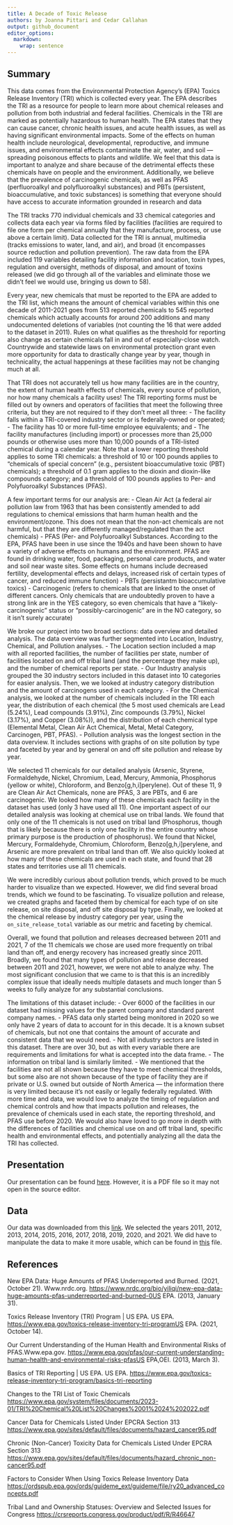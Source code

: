 ```yaml
---
title: A Decade of Toxic Release
authors: by Joanna Pittari and Cedar Callahan
output: github_document
editor_options: 
  markdown: 
    wrap: sentence
---
```


## Summary

This data comes from the Environmental Protection Agency's (EPA) Toxics Release Inventory (TRI) which is collected every year.
The EPA describes the TRI as a resource for people to learn more about chemical releases and pollution from both industrial and federal facilities.
Chemicals in the TRI are marked as potentially hazardous to human health.
The EPA states that they can cause cancer, chronic health issues, and acute health issues, as well as having significant environmental impacts.
Some of the effects on human health include neurological, developmental, reproductive, and immune issues, and environmental effects contaminate the air, water, and soil --- spreading poisonous effects to plants and wildlife.
We feel that this data is important to analyze and share because of the detrimental effects these chemicals have on people and the environment.
Additionally, we believe that the prevalence of carcinogenic chemicals, as well as PFAS (perfluoroalkyl and polyfluoroalkyl substances) and PBTs (persistent, bioaccumulative, and toxic substances) is something that everyone should have access to accurate information grounded in research and data

The TRI tracks 770 individual chemicals and 33 chemical categories and collects data each year via forms filed by facilities (facilities are required to file one form per chemical annually that they manufacture, process, or use above a certain limit).
Data collected for the TRI is annual, multimedia (tracks emissions to water, land, and air), and broad (it encompasses source reduction and pollution prevention).
The raw data from the EPA included 119 variables detailing facility information and location, toxin types, regulation and oversight, methods of disposal, and amount of toxins released (we did go through all of the variables and eliminate those we didn't feel we would use, bringing us down to 58).

Every year, new chemicals that must be reported to the EPA are added to the TRI list, which means the amount of chemical variables within this one decade of 2011-2021 goes from 513 reported chemicals to 545 reported chemicals which actually accounts for around 200 additions and many undocumented deletions of variables (not counting the 16 that were added to the dataset in 2011).
Rules on what qualifies as the threshold for reporting also change as certain chemicals fall in and out of especially-close watch.
Countrywide and statewide laws on environmental protection grant even more opportunity for data to drastically change year by year, though in technicality, the actual happenings at these facilities may not be changing much at all.

That TRI does not accurately tell us how many facilities are in the country, the extent of human health effects of chemicals, every source of pollution, nor how many chemicals a facility uses!
The TRI reporting forms must be filled out by owners and operators of facilities that meet the following three criteria, but they are not required to if they don't meet all three: - The facility falls within a TRI-covered industry sector or is federally-owned or operated; - The facility has 10 or more full-time employee equivalents; and - The facility manufactures (including import) or processes more than 25,000 pounds or otherwise uses more than 10,000 pounds of a TRI-listed chemical during a calendar year.
Note that a lower reporting threshold applies to some TRI chemicals: a threshold of 10 or 100 pounds applies to "chemicals of special concern" (e.g., persistent bioaccumulative toxic (PBT) chemicals); a threshold of 0.1 gram applies to the dioxin and dioxin-like compounds category; and a threshold of 100 pounds applies to Per- and Polyfuoroalkyl Substances (PFAS).

A few important terms for our analysis are: - Clean Air Act (a federal air pollution law from 1963 that has been consistently amended to add regulations to chemical emissions that harm human health and the environment/ozone. This does not mean that the non-act chemicals are not harmful, but that they are differently managed/regulated than the act chemicals) - PFAS (Per- and Polyfuoroalkyl Substances. According to the EPA, PFAS have been in use since the 1940s and have been shown to have a variety of adverse effects on humans and the environment. PFAS are found in drinking water, food, packaging, personal care products, and water and soil near waste sites. Some effects on humans include decreased fertility, developmental effects and delays, increased risk of certain types of cancer, and reduced immune function) - PBTs (persistantm bioaccumulative toxics) - Carcinogenic (refers to chemicals that are linked to the onset of different cancers. Only chemicals that are undoubtedly proven to have a strong link are in the YES category, so even chemicals that have a "likely-carcinogenic" status or "possibly-carcinogenic" are in the NO category, so it isn't surely accurate)

We broke our project into two broad sections: data overview and detailed analysis.
The data overview was further segmented into Location, Industry, Chemical, and Pollution analyses.
- The Location section included a map with all reported facilities, the number of facilities per state, number of facilities located on and off tribal land (and the percentage they make up), and the number of chemical reports per state.
- Our Industry analysis grouped the 30 industry sectors included in this dataset into 10 categories for easier analysis.
Then, we we looked at industry category distribution and the amount of carcinogens used in each category.
- For the Chemical analysis, we looked at the number of chemicals included in the TRI each year, the distribution of each chemical (the 5 most used chemicals are Lead (5.24%), Lead compounds (3.91%), Zinc compounds (3.79%), Nickel (3.17%), and Copper (3.08%)), and the distribution of each chemical type (Elemental Metal, Clean Air Act Chemical, Metal, Metal Category, Carcinogen, PBT, PFAS).
- Pollution analysis was the longest section in the data overview.
It includes sections with graphs of on site pollution by type and faceted by year and by general on and off site pollution and release by year.

We selected 11 chemicals for our detailed analysis (Arsenic, Styrene, Formaldehyde, Nickel, Chromium, Lead, Mercury, Ammonia, Phosphorus (yellow or white), Chloroform, and Benzo[g,h,i]perylene).
Out of these 11, 9 are Clean Air Act Chemicals, none are PFAS, 3 are PBTs, and 6 are carcinogenic.
We looked how many of these chemicals each facility in the dataset has used (only 3 have used all 11).
One important aspect of our detailed analysis was looking at chemical use on tribal lands.
We found that only one of the 11 chemicals is not used on tribal land (Phosphorus, though that is likely because there is only one facility in the entire country whose primary purpose is the production of phosphorus).
We found that Nickel, Mercury, Formaldehyde, Chromium, Chloroform, Benzo[g,h,i]perylene, and Arsenic are more prevalent on tribal land than off.
We also quickly looked at how many of these chemicals are used in each state, and found that 28 states and territories use all 11 chemicals.

We were incredibly curious about pollution trends, which proved to be much harder to visualize than we expected.
However, we did find several broad trends, which we found to be fascinating.
To visualize pollution and release, we created graphs and faceted them by chemical for each type of on site release, on site disposal, and off site disposal by type.
Finally, we looked at the chemical release by industry category per year, using the `on_site_release_total` variable as our metric and faceting by chemical.

Overall, we found that pollution and releases decreased between 2011 and 2021, 7 of the 11 chemicals we chose are used more frequently on tribal land than off, and energy recovery has increased greatly since 2011.
Broadly, we found that many types of pollution and release decreased between 2011 and 2021, however, we were not able to analyze why.
The most significant conclusion that we came to is that this is an incredibly complex issue that ideally needs multiple datasets and much longer than 5 weeks to fully analyze for any substantial conclusions.

The limitations of this dataset include: - Over 6000 of the facilities in our dataset had missing values for the parent company and standard parent company names.
- PFAS data only started being monitored in 2020 so we only have 2 years of data to account for in this decade.
It is a known subset of chemicals, but not one that contains the amount of accurate and consistent data that we would need.
- Not all industry sectors are listed in this dataset.
There are over 30, but as with every variable there are requirements and limitations for what is accepted into the data frame.
- The information on tribal land is similarly limited.
- We mentioned that the facilities are not all shown because they have to meet chemical thresholds, but some also are not shown because of the type of facility they are if private or U.S. owned but outside of North America --- the information there is very limited because it's not easily or legally federally regulated.
With more time and data, we would love to analyze the timing of regulation and chemical controls and how that impacts pollution and releases, the prevalence of chemicals used in each state, the reporting threshold, and PFAS use before 2020.
We would also have loved to go more in depth with the differences of facilities and chemical use on and off tribal land, specific health and environmental effects, and potentially analyzing all the data the TRI has collected.

## Presentation

Our presentation can be found [here](presentation/toxic_release_data_slides.pdf). However, it is a PDF file so it may not open in the source editor. 

## Data

Our data was downloaded from this [link](https://www.epa.gov/toxics-release-inventory-tri-program/tri-basic-data-files-calendar-years-1987-present).
We selected the years 2011, 2012, 2013, 2014, 2015, 2016, 2017, 2018, 2019, 2020, and 2021.
We did have to manipulate the data to make it more usable, which can be found in [this](data/uncondensed_data.RMD) file.

## References

New EPA Data: Huge Amounts of PFAS Underreported and Burned.
(2021, October 21).
Www.nrdc.org.
<https://www.nrdc.org/bio/yiliqi/new-epa-data-huge-amounts-pfas-underreported-and-burned-0US> EPA.
(2013, January 31).

Toxics Release Inventory (TRI) Program \| US EPA. US EPA.
<https://www.epa.gov/toxics-release-inventory-tri-programUS> EPA.
(2021, October 14).

Our Current Understanding of the Human Health and Environmental Risks of PFAS.Www.epa.gov.
<https://www.epa.gov/pfas/our-current-understanding-human-health-and-environmental-risks-pfasUS> EPA,OEI.
(2013, March 3).

Basics of TRI Reporting \| US EPA. US EPA.
<https://www.epa.gov/toxics-release-inventory-tri-program/basics-tri-reporting>

Changes to the TRI List of Toxic Chemicals <https://www.epa.gov/system/files/documents/2023-01/TRI%20Chemical%20List%20Changes%2001%2024%202022.pdf>

Cancer Data for Chemicals Listed Under EPCRA Section 313 <https://www.epa.gov/sites/default/files/documents/hazard_cancer95.pdf>

Chronic (Non-Cancer) Toxicity Data for Chemicals Listed Under EPCRA Section 313 <https://www.epa.gov/sites/default/files/documents/hazard_chronic_non-cancer95.pdf>

Factors to Consider When Using Toxics Release Inventory Data <https://ordspub.epa.gov/ords/guideme_ext/guideme/file/ry20_advanced_concepts.pdf>

Tribal Land and Ownership Statuses: Overview and Selected Issues for Congress
<https://crsreports.congress.gov/product/pdf/R/R46647>


